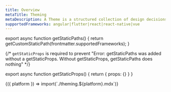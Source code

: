 ```yaml
---
title: Overview
metaTitle: Theming
metaDescription: A Theme is a structured collection of design decisions that change the appearance of a UI library. An Amplify UI theme is a structured object of design tokens, breakpoints, and overrides.
supportedFrameworks: angular|flutter|react|react-native|vue
---
```



export async function getStaticPaths() {
  return getCustomStaticPath(frontmatter.supportedFrameworks);
}

{/*  `getStaticProps` is required to prevent "Error: getStaticPaths was added without a getStaticProps. Without getStaticProps, getStaticPaths does nothing" */}

export async function getStaticProps() {
  return { props: {} }
}

<Fragment useCommonWebContent>
  {({ platform }) => import(`./theming.${platform}.mdx`)}
</Fragment>
